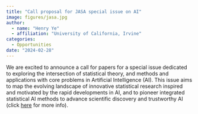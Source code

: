 ```yaml
---
title: "Call proposal for JASA special issue on AI"
image: figures/jasa.jpg
author:
  - name: "Henry Ye"
  - affiliation: "University of California, Irvine"
categories:
  - Opportunities
date: "2024-02-28"
---
```


```{=html}
		<div class="about">
			<div class="row"> 
				<div class="col-md-12">
					<div class="about-logo">
							<p>We are excited to announce a call for papers for a special issue dedicated to exploring the intersection of statistical theory, and methods and applications with core problems in Artificial Intelligence (AI). This issue aims to map the evolving landscape of innovative statistical research inspired and motivated by the rapid developments in AI, and to pioneer integrated statistical AI methods to advance scientific discovery and trustworthy AI (click <a href="figures/Meeting/Call for Papers_ Special Issue on Statistical Theory and Methods in Artificial Intelligence.pdf">here</a> for more info). </p>
				</div>
			</div>  
			<br>
		</div>
```

